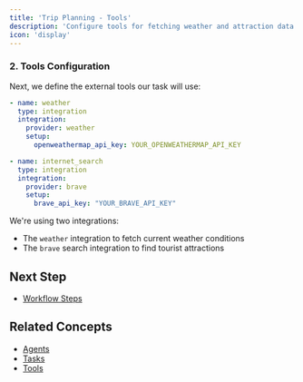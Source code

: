 ```yaml
---
title: 'Trip Planning - Tools'
description: 'Configure tools for fetching weather and attraction data'
icon: 'display'
---
```


### 2. Tools Configuration

Next, we define the external tools our task will use:

```yaml
- name: weather
  type: integration
  integration:
    provider: weather
    setup:
      openweathermap_api_key: YOUR_OPENWEATHERMAP_API_KEY

- name: internet_search
  type: integration
  integration:
    provider: brave
    setup:
      brave_api_key: "YOUR_BRAVE_API_KEY"
```

We're using two integrations:
- The `weather` integration to fetch current weather conditions
- The `brave` search integration to find tourist attractions

## Next Step

- [Workflow Steps](./trip-planning-workflow)

## Related Concepts

- [Agents](/concepts/agents)
- [Tasks](/concepts/tasks)
- [Tools](/concepts/tools)

